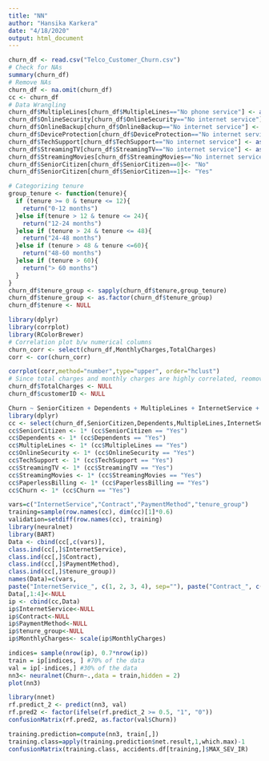 ```yaml
---
title: "NN"
author: "Hansika Karkera"
date: "4/18/2020"
output: html_document
---
```


```r

churn_df <- read.csv("Telco_Customer_Churn.csv")
# Check for NAs
summary(churn_df)
# Remove NAs
churn_df <- na.omit(churn_df)
cc <- churn_df
# Data Wrangling
churn_df$MultipleLines[churn_df$MultipleLines=="No phone service"] <- as.factor("No")
churn_df$OnlineSecurity[churn_df$OnlineSecurity=="No internet service"] <- as.factor("No")
churn_df$OnlineBackup[churn_df$OnlineBackup=="No internet service"] <- as.factor("No")
churn_df$DeviceProtection[churn_df$DeviceProtection=="No internet service"] <- as.factor("No")
churn_df$TechSupport[churn_df$TechSupport=="No internet service"] <- as.factor("No")
churn_df$StreamingTV[churn_df$StreamingTV=="No internet service"] <- as.factor("No")
churn_df$StreamingMovies[churn_df$StreamingMovies=="No internet service"] <- as.factor("No")
churn_df$SeniorCitizen[churn_df$SeniorCitizen==0]<- "No"
churn_df$SeniorCitizen[churn_df$SeniorCitizen==1]<- "Yes"

# Categorizing tenure
group_tenure <- function(tenure){
  if (tenure >= 0 & tenure <= 12){
    return("0-12 months")
  }else if(tenure > 12 & tenure <= 24){
    return("12-24 months")
  }else if (tenure > 24 & tenure <= 48){
    return("24-48 months")
  }else if (tenure > 48 & tenure <=60){
    return("48-60 months")
  }else if (tenure > 60){
    return("> 60 months")
  }
}
churn_df$tenure_group <- sapply(churn_df$tenure,group_tenure)
churn_df$tenure_group <- as.factor(churn_df$tenure_group)
churn_df$tenure <- NULL

library(dplyr)
library(corrplot)
library(RColorBrewer)
# Correlation plot b/w numerical columns
churn_corr <- select(churn_df,MonthlyCharges,TotalCharges)  
corr <- cor(churn_corr)  

corrplot(corr,method="number",type="upper", order="hclust") 
# Since total charges and monthly charges are highly correlated, reomove total
churn_df$TotalCharges <- NULL
churn_df$customerID <- NULL

Churn ~ SeniorCitizen + Dependents + MultipleLines + InternetService + OnlineSecurity + TechSupport + StreamingTV + StreamingMovies + Contract + PaperlessBilling + PaymentMethod + MonthlyCharges + tenure_group
library(dplyr)
cc <- select(churn_df,SeniorCitizen,Dependents,MultipleLines,InternetService,OnlineSecurity,TechSupport,StreamingTV,StreamingMovies,Contract,PaperlessBilling,PaymentMethod,MonthlyCharges,tenure_group,Churn)
cc$SeniorCitizen <- 1* (cc$SeniorCitizen == "Yes")
cc$Dependents <- 1* (cc$Dependents == "Yes")
cc$MultipleLines <- 1* (cc$MultipleLines == "Yes")
cc$OnlineSecurity <- 1* (cc$OnlineSecurity == "Yes")
cc$TechSupport <- 1* (cc$TechSupport == "Yes")
cc$StreamingTV <- 1* (cc$StreamingTV == "Yes")
cc$StreamingMovies <- 1* (cc$StreamingMovies == "Yes")
cc$PaperlessBilling <- 1* (cc$PaperlessBilling == "Yes")
cc$Churn <- 1* (cc$Churn == "Yes")

vars=c("InternetService","Contract","PaymentMethod","tenure_group")
training=sample(row.names(cc), dim(cc)[1]*0.6)
validation=setdiff(row.names(cc), training)
library(neuralnet)
library(BART)
Data <- cbind(cc[,c(vars)],
class.ind(cc[,]$InternetService),
class.ind(cc[,]$Contract),
class.ind(cc[,]$PaymentMethod),
class.ind(cc[,]$tenure_group))
names(Data)=c(vars,
paste("InternetService_", c(1, 2, 3, 4), sep=""), paste("Contract_", c(1, 2, 3), sep=""),paste("PaymentMethod_", c(1,2,3,4), sep=""),paste("tenure_group", c(1,2,3,4), sep=""))
Data[,1:4]<-NULL
ip <- cbind(cc,Data)
ip$InternetService<-NULL
ip$Contract<-NULL
ip$PaymentMethod<-NULL
ip$tenure_group<-NULL
ip$MonthlyCharges<- scale(ip$MonthlyCharges)

indices= sample(nrow(ip), 0.7*nrow(ip))
train = ip[indices, ] #70% of the data
val = ip[-indices,] #30% of the data
nn3<- neuralnet(Churn~.,data = train,hidden = 2)
plot(nn3)
```
```r
library(nnet)
rf.predict_2 <- predict(nn3, val)
rf.pred2 <- factor(ifelse(rf.predict_2 >= 0.5, "1", "0"))
confusionMatrix(rf.pred2, as.factor(val$Churn))

training.prediction=compute(nn3, train[,])
training.class=apply(training.prediction$net.result,1,which.max)-1
confusionMatrix(training.class, accidents.df[training,]$MAX_SEV_IR)
```




